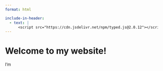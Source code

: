 ```yaml
---
format: html

include-in-header:
  - text: |
      <script src="https://cdn.jsdelivr.net/npm/typed.js@2.0.12"></script>
---
```


# Welcome to my website!

<p>I'm <span class="typed"></span></p>

<script>
  document.addEventListener("DOMContentLoaded", function() {
    var options = {
      strings: ["a Data Scientist", "a Data Analyst", "a Power BI Expert", "a Python Instructor", "a Freelancer", "an IT Automation Expert"],
      typeSpeed: 70,
      backSpeed: 30,
      loop: true
    };

    var typed = new Typed(".typed", options);
  });
</script>